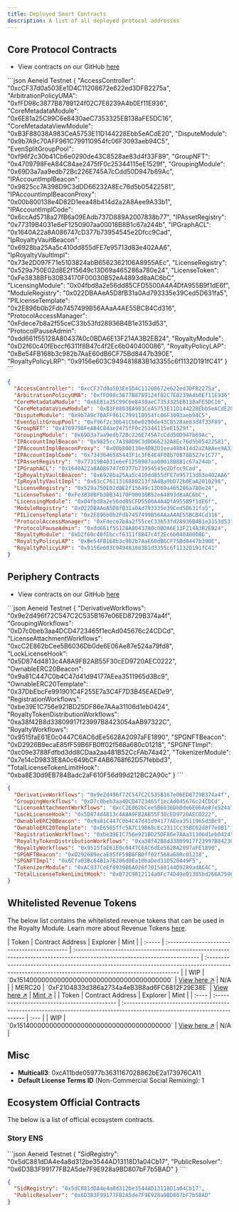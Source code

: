 ```yaml
---
title: Deployed Smart Contracts
description: A list of all deployed protocol addresses
---
```


## Core Protocol Contracts

- View contracts on our GitHub [here](https://github.com/storyprotocol/protocol-core-v1/tree/main)

<CodeGroup>
```json Aeneid Testnet
{
  "AccessController": "0xcCF37d0a503Ee1D4C11208672e622ed3DFB2275a",
  "ArbitrationPolicyUMA": "0xfFD98c3877B8789124f02C7E8239A4b0Ef11E936",
  "CoreMetadataModule": "0x6E81a25C99C6e8430aeC7353325EB138aFE5DC16",
  "CoreMetadataViewModule": "0xB3F88038A983CeA5753E11D144228Ebb5eACdE20",
  "DisputeModule": "0x9b7A9c70AFF961C799110954fc06F3093aeb94C5",
  "EvenSplitGroupPool": "0xf96f2c30b41Cb6e0290de43C8528ae83d4f33F89",
  "GroupNFT": "0x4709798FeA84C84ae2475fF0c25344115eE1529f",
  "GroupingModule": "0x69D3a7aa9edb72Bc226E745A7cCdd50D947b69Ac",
  "IPAccountImplBeacon": "0x9825cc7A398D9C3dDD66232A8Ec76d5b05422581",
  "IPAccountImplBeaconProxy": "0x00b800138e4D82D1eea48b414d2a2A8Aee9A33b1",
  "IPAccountImplCode": "0x6ccAd5718a27fB6a09EAdb737D889A2007838b77",
  "IPAssetRegistry": "0x77319B4031e6eF1250907aa00018B8B1c67a244b",
  "IPGraphACL": "0x1640A22a8A086747cD377b73954545e2Dfcc9Cad",
  "IpRoyaltyVaultBeacon": "0x6928ba25Aa5c410dd855dFE7e95713d83e402AA6",
  "IpRoyaltyVaultImpl": "0x73e2D097F71e5103824abB6562362106A8955AEc",
  "LicenseRegistry": "0x529a750E02d8E2f15649c13D69a465286a780e24",
  "LicenseToken": "0xFe3838BFb30B34170F00030B52eA4893d8aAC6bC",
  "LicensingModule": "0x04fbd8a2e56dd85CFD5500A4A4DfA955B9f1dE6f",
  "ModuleRegistry": "0x022DBAAeA5D8fB31a0Ad793335e39Ced5D631fa5",
  "PILicenseTemplate": "0x2E896b0b2Fdb7457499B56AAaA4AE55BCB4Cd316",
  "ProtocolAccessManager": "0xFdece7b8a2f55ceC33b53fd28936B4B1e3153d53",
  "ProtocolPauseAdmin": "0xdd661f55128A80437A0c0BDA6E13F214A3B2EB24",
  "RoyaltyModule": "0xD2f60c40fEbccf6311f8B47c4f2Ec6b040400086",
  "RoyaltyPolicyLAP": "0xBe54FB168b3c982b7AaE60dB6CF75Bd8447b390E",
  "RoyaltyPolicyLRP": "0x9156e603C949481883B1d3355c6f1132D191fC41"
}
```

```json Mainnet
{
  "AccessController": "0xcCF37d0a503Ee1D4C11208672e622ed3DFB2275a",
  "ArbitrationPolicyUMA": "0xfFD98c3877B8789124f02C7E8239A4b0Ef11E936",
  "CoreMetadataModule": "0x6E81a25C99C6e8430aeC7353325EB138aFE5DC16",
  "CoreMetadataViewModule": "0xB3F88038A983CeA5753E11D144228Ebb5eACdE20",
  "DisputeModule": "0x9b7A9c70AFF961C799110954fc06F3093aeb94C5",
  "EvenSplitGroupPool": "0xf96f2c30b41Cb6e0290de43C8528ae83d4f33F89",
  "GroupNFT": "0x4709798FeA84C84ae2475fF0c25344115eE1529f",
  "GroupingModule": "0x69D3a7aa9edb72Bc226E745A7cCdd50D947b69Ac",
  "IPAccountImplBeacon": "0x9825cc7A398D9C3dDD66232A8Ec76d5b05422581",
  "IPAccountImplBeaconProxy": "0x00b800138e4D82D1eea48b414d2a2A8Aee9A33b1",
  "IPAccountImplCode": "0x7343646585443F1c3F64E4F08b708788527e1C77",
  "IPAssetRegistry": "0x77319B4031e6eF1250907aa00018B8B1c67a244b",
  "IPGraphACL": "0x1640A22a8A086747cD377b73954545e2Dfcc9Cad",
  "IpRoyaltyVaultBeacon": "0x6928ba25Aa5c410dd855dFE7e95713d83e402AA6",
  "IpRoyaltyVaultImpl": "0x63cC7611316880213f3A4Ba9bD72b0EaA2010298",
  "LicenseRegistry": "0x529a750E02d8E2f15649c13D69a465286a780e24",
  "LicenseToken": "0xFe3838BFb30B34170F00030B52eA4893d8aAC6bC",
  "LicensingModule": "0x04fbd8a2e56dd85CFD5500A4A4DfA955B9f1dE6f",
  "ModuleRegistry": "0x022DBAAeA5D8fB31a0Ad793335e39Ced5D631fa5",
  "PILicenseTemplate": "0x2E896b0b2Fdb7457499B56AAaA4AE55BCB4Cd316",
  "ProtocolAccessManager": "0xFdece7b8a2f55ceC33b53fd28936B4B1e3153d53",
  "ProtocolPauseAdmin": "0xdd661f55128A80437A0c0BDA6E13F214A3B2EB24",
  "RoyaltyModule": "0xD2f60c40fEbccf6311f8B47c4f2Ec6b040400086",
  "RoyaltyPolicyLAP": "0xBe54FB168b3c982b7AaE60dB6CF75Bd8447b390E",
  "RoyaltyPolicyLRP": "0x9156e603C949481883B1d3355c6f1132D191fC41"
}
```

</CodeGroup>

## Periphery Contracts

- View contracts on our GitHub [here](https://github.com/storyprotocol/protocol-periphery-v1)

<CodeGroup>
```json Aeneid Testnet
{
  "DerivativeWorkflows": "0x9e2d496f72C547C2C535B167e06ED8729B374a4f",
  "GroupingWorkflows": "0xD7c0beb3aa4DCD4723465f1ecAd045676c24CDCd",
  "LicenseAttachmentWorkflows": "0xcC2E862bCee5B6036Db0de6E06Ae87e524a79fd8",
  "LockLicenseHook": "0x5D874d4813c4A8A9FB2AB55F30cED9720AEC0222",
  "OwnableERC20Beacon": "0x9a81C447C0b4C47d41d94177AEea3511965d3Bc9",
  "OwnableERC20Template": "0x37DbEbcFe991901C4F255E7a3C4F7D3B45EAEDe9",
  "RegistrationWorkflows": "0xbe39E1C756e921BD25DF86e7AAa31106d1eb0424",
  "RoyaltyTokenDistributionWorkflows": "0xa38f42B8d33809917f23997B8423054aAB97322C",
  "RoyaltyWorkflows": "0x9515faE61E0c0447C6AC6dEe5628A2097aFE1890",
  "SPGNFTBeacon": "0xD2926B9ecaE85fF59B6FB0ff02f568a680c01218",
  "SPGNFTImpl": "0xc09e3788Fdfbd3dd8CDaa2aa481B52CcFAb74a42",
  "TokenizerModule": "0x7e14cD9833E8A0c649bCF4AB6768f62D57febbd3",
  "TotalLicenseTokenLimitHook": "0xba8E30d9EB784Badc2aF610F56d99d212BC2A90c"
}
```

```json Mainnet
{
  "DerivativeWorkflows": "0x9e2d496f72C547C2C535B167e06ED8729B374a4f",
  "GroupingWorkflows": "0xD7c0beb3aa4DCD4723465f1ecAd045676c24CDCd",
  "LicenseAttachmentWorkflows": "0xcC2E862bCee5B6036Db0de6E06Ae87e524a79fd8",
  "LockLicenseHook": "0x5D874d4813c4A8A9FB2AB55F30cED9720AEC0222",
  "OwnableERC20Beacon": "0x9a81C447C0b4C47d41d94177AEea3511965d3Bc9",
  "OwnableERC20Template": "0xE6505ffc5A7C19B68cEc2311Cc35BC02d8f7e0B1",
  "RegistrationWorkflows": "0xbe39E1C756e921BD25DF86e7AAa31106d1eb0424",
  "RoyaltyTokenDistributionWorkflows": "0xa38f42B8d33809917f23997B8423054aAB97322C",
  "RoyaltyWorkflows": "0x9515faE61E0c0447C6AC6dEe5628A2097aFE1890",
  "SPGNFTBeacon": "0xD2926B9ecaE85fF59B6FB0ff02f568a680c01218",
  "SPGNFTImpl": "0x6Cfa03Bc64B1a76206d0Ea10baDed31D520449F5",
  "TokenizerModule": "0xAC937CeEf893986A026f701580144D9289adAC4C",
  "TotalLicenseTokenLimitHook": "0xB72C9812114a0Fc74D49e01385bd266A75960Cda"
}
```

</CodeGroup>

## Whitelisted Revenue Tokens

The below list contains the whitelisted revenue tokens that can be used in the Royalty Module. Learn more about Revenue Tokens [here](/concepts/royalty-module/ip-royalty-vault).

<Tabs>
  <Tab title="Aeneid Testnet">
    | Token  | Contract Address                             | Explorer                                                                                                                   | Mint                                                                                                                                                |
    | :----- | :------------------------------------------- | :------------------------------------------------------------------------------------------------------------------------- | :-------------------------------------------------------------------------------------------------------------------------------------------------- |
    | WIP    | `0x1514000000000000000000000000000000000000` | <a href="https://aeneid.storyscan.xyz/address/0x1514000000000000000000000000000000000000" >View here ↗️</a> | N/A                                                                                                                                                 |
    | MERC20 | `0xF2104833d386a2734a4eB3B8ad6FC6812F29E38E` | <a href="https://aeneid.storyscan.xyz/address/0xF2104833d386a2734a4eB3B8ad6FC6812F29E38E" >View here ↗️</a> | <a href="https://aeneid.storyscan.xyz/address/0xF2104833d386a2734a4eB3B8ad6FC6812F29E38E?tab=write_contract#0x40c10f19" >Mint ↗️</a> |
  </Tab>

  <Tab title="Mainnet">
    | Token | Contract Address                             | Explorer                                                                                                                   | Mint |
    | :---- | :------------------------------------------- | :------------------------------------------------------------------------------------------------------------------------- | :--- |
    | WIP   | `0x1514000000000000000000000000000000000000` | <a href="https://aeneid.storyscan.xyz/address/0x1514000000000000000000000000000000000000" >View here ↗️</a> | N/A  |
  </Tab>
</Tabs>

## Misc

- **Multicall3**: 0xcA11bde05977b3631167028862bE2a173976CA11
- **Default License Terms ID** (Non-Commercial Social Remixing): 1

## Ecosystem Official Contracts

The below is a list of official ecosystem contracts.

### Story ENS

<CodeGroup>
```json Aeneid Testnet
{
  "SidRegistry": "0x5dC881dDA4e4a8d312be3544AD13118D1a04Cb17",
  "PublicResolver": "0x6D3B3F99177FB2A5de7F9E928a9BD807bF7b5BAD"
}
```

```json Mainnet
{
  "SidRegistry": "0x5dC881dDA4e4a8d312be3544AD13118D1a04Cb17",
  "PublicResolver": "0x6D3B3F99177FB2A5de7F9E928a9BD807bF7b5BAD"
}
```

</CodeGroup>
